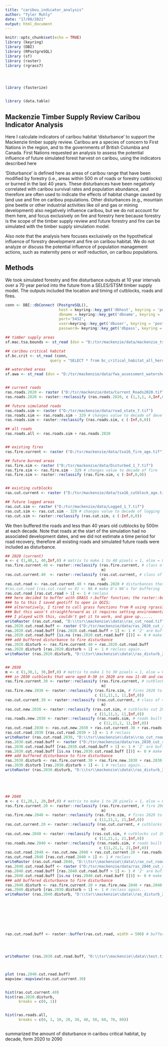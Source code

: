 ```yaml
---
title: "caribou_indicator_analysis"
author: "Tyler Muhly"
date: "17/08/2021"
output: html_document
---
```


```r
knitr::opts_chunk$set(echo = TRUE)
library (keyring)
library (DBI)
library (RPostgreSQL)
library (sf)
library (raster)
library (rgrass7)




library (fasterize)


library (data.table)
```

## Mackenzie Timber Supply Review Caribou Indicator Analysis
Here I calculate indicators of caribou habitat 'disturbance' to support the Mackenzie timber supply review. Caribou are a species of concern to First Nations in the region, and to the governments of British Columbia and Canada. First Nations requested an analysis to assess the potential influence of future simulated forest harvest on caribou, using the indicators described here  

'Disturbance' is defined here as areas of caribou range that have been modified by forestry (i.e., areas within 500 m of roads or forestry cutblocks) or burned in the last 40 years. These disturbances have been negatively correlated with caribou survival rates and population abundance, and therefore are often used to indicate the effects of habitat change caused by land use and fire on caribou populations. Other disturbances (e.g., mountain pine beetle or other industrial activities like oil and gas or mining development) also negatively influence caribou, but we do not account for them here, and focus exclusively on fire and forestry here because forestry is the scope of the timber supply review and future forestry and fire can be simulated with the timber supply simulation model. 

Also note that the analysis here focuses exclusively on the hypothetical influence of forestry development and fire on caribou habitat. We do not analyze or discuss the potential influence of population management actions, such as maternity pens or wolf reduction, on caribou populations.  

## Methods
We took simulated forestry and fire disturbance outputs at 10 year intervals over a 70 year period into the future from a SELES/STSM timber supply model. The outputs included the location and timing of cutblocks, roads and fires. 

```r

conn <- DBI::dbConnect (PostgreSQL(), 
                        host = keyring::key_get('dbhost', keyring = 'postgreSQL'), 
                        dbname = keyring::key_get('dbname', keyring = 'postgreSQL'), 
                        port='5432',
                        user=keyring::key_get('dbuser', keyring = 'postgreSQL') ,
                        password= keyring::key_get('dbpass', keyring = 'postgreSQL'))

## timber supply areas
sf.mac.tsa.bounds <- st_read (dsn = "D:/tsr/mackenzie/data/mackenzie_tsa.shp")

## caribou critical habitat
sf.bc.crit <- st_read (conn, 
                    query = "SELECT * from bc_critical_habitat_all_herds_20200615;") 

## watershed areas
sf.awa <- st_read (dsn = "D:/tsr/mackenzie/data/fwa_assessment_watershed_poly.shp")


## current roads
ras.roads.2020 <- raster ("D:/tsr/mackenzie/data/Current_Roads2020.tif")
ras.roads.2020 <- raster::reclassify (ras.roads.2020, c (1,3,1, 4,Inf,0)) # reclass

## future simulated roads
ras.roads.sim <- raster ("D:/tsr/mackenzie/data/road_state_7.tif")
ras.roads.sim <- ras.roads.sim - 329 # changes value to decade of development
ras.roads.sim <- raster::reclassify (ras.roads.sim, c (-Inf,0,0))

## all roads
ras.roads.all <- ras.roads.sim + ras.roads.2020


## existing fires
ras.fire.current <- raster ("D:/tsr/mackenzie/data/tsa16_fire_age.tif")

## future burned areas
ras.fire.sim <- raster ("D:/tsr/mackenzie/data/Disturbed_1_7.tif")
ras.fire.sim <- ras.fire.sim - 329 # changes value to decade of fire
ras.fire.sim <- raster::reclassify (ras.fire.sim, c (-Inf,0,0)) 


## existing cutblocks
ras.cut.current <- raster ("D:/tsr/mackenzie/data/tsa16_cutblock_age.tif")

## future logged areas
ras.cut.sim <- raster ("D:/tsr/mackenzie/data/Logged_1_7.tif")
ras.cut.sim <- ras.cut.sim - 329 # changes value to decade of logging
ras.cut.sim <- raster::reclassify (ras.cut.sim, c (-Inf,0,0)) 

```

We then buffered the roads and less than 40 years old cutblocks by 500m at each decade. Note that roads at the start of the simulation had no associated development dates, and we did not estimate a time period for road recovery, therefore all existing roads and simulated future roads were included as disturbance.


```r

## 2020 (current)
m <- c (1,40,1, 40,Inf,0) # matrix to make 1 to 40 pixels = 1, else = 0
ras.fire.current.40 <- raster::reclassify (ras.fire.current, # class of 40 year-old burns
                                           m)
ras.cut.current.40  <- raster::reclassify (ras.cut.current, # class of 40 year-old cutblocks
                                           m)
ras.cut.road <- ras.cut.current.40 + ras.roads.2020 # disturbances that need a buffer
#ras.cut.road [ras.cut.road == 0] <- NA # make 0's NA's for buffering
ras.cut.road [ras.cut.road > 1] <- 1 # reclass
### here decided to buffer with GRASS r.buffer function; the raster::buffer() function is very slow....
### to to this I saved geotiff to open in QGIS; 
### alternatively, I tired to call grass functions from R using rgrass7 package (see https://gis.stackexchange.com/questions/150121/use-grass-through-r)
### But this wasn't straightforward as it requires setting environmental variables (see https://gis.stackexchange.com/questions/377481/unable-to-execute-grass-7-8-in-rstudio)
### I played with this, couldn't get it to work, and gave up......
writeRaster (ras.cut.road, "D:\\tsr\\mackenzie\\data\\ras_cut_road.tif", format = "GTiff", overwrite=TRUE)
ras.2020.cut.road.buff <- raster ("D:/tsr/mackenzie/data/ras_2020_cut_road_buff.tif") # the buffered raster
ras.2020.cut.road.buff [ras.2020.cut.road.buff > 1] <- 1 # '2' are buffered areas; reclass to '1'
ras.2020.cut.road.buff [is.na (ras.2020.cut.road.buff [])] <- 0 # make NA's = 0
### add buffered disturbance to fire disturbance
ras.2020.disturb <- ras.fire.current.40 + ras.2020.cut.road.buff
ras.2020.disturb [ras.2020.disturb > 1] <- 1 # reclass again...
writeRaster (ras.2020.disturb, "D:\\tsr\\mackenzie\\data\\ras_disturb_2020.tif", format = "GTiff", overwrite=TRUE)


## 2030
m <- c (1,30,1, 30,Inf,0) # matrix to make 1 to 30 pixels = 1, else = 0; anything current >30 years old ages out at 2030
### in 2030 cutblocks that were aged 0-30 in 2020 are now 11-40 and count as disturbance; anything older than that is aged out
ras.fire.current.30 <- raster::reclassify (ras.fire.current, # cutblocks 1990 to 2020
                                           m)
ras.fire.new.2030 <- raster::reclassify (ras.fire.sim, # fires 2020 to 2030
                                        c (11,11,1, 11,Inf,0))
ras.cut.current.30 <- raster::reclassify (ras.cut.current, # class of 40 year-old cutblocks
                                           m)
ras.cut.new.2030 <- raster::reclassify (ras.cut.sim, # cutblocks cut 2020 to 2030
                                        c (11,11,1, 11,Inf,0))
ras.roads.new.2030 <- raster::reclassify (ras.roads.sim, # roads built 2020 to 2030
                                          c (11,11,1, 11,Inf,0))
ras.cut.road.2030 <- ras.cut.new.2030 + ras.cut.current.30 + ras.roads.new.2030 + ras.roads.2020
ras.cut.road.2030 [ras.cut.road.2030 > 1] <- 1 # reclass
writeRaster (ras.cut.road.2030, "D:\\tsr\\mackenzie\\data\\ras_cut_road_2030.tif", format = "GTiff", overwrite=TRUE) # buffer in QGIS...
ras.2030.cut.road.buff <- raster ("D:/tsr/mackenzie/data/ras_2030_cut_road_buff.tif") # the buffered raster
ras.2030.cut.road.buff [ras.2030.cut.road.buff > 1] <- 1 # '2' are buffered areas; reclass to '1'
ras.2030.cut.road.buff [is.na (ras.2030.cut.road.buff [])] <- 0 # make NA's = 0
### add buffered disturbance to fire disturbance
ras.2030.disturb <- ras.fire.current.30 + ras.fire.new.2030 + ras.2030.cut.road.buff
ras.2030.disturb [ras.2030.disturb > 1] <- 1 # reclass again...
writeRaster (ras.2030.disturb, "D:\\tsr\\mackenzie\\data\\ras_disturb_2030.tif", format = "GTiff", overwrite=TRUE)





## 2040
m <- c (1,20,1, 20,Inf,0) # matrix to make 1 to 20 pixels = 1, else = 0; anything current >20 years old ages out at 2040
ras.fire.current.20 <- raster::reclassify (ras.fire.current, # fire 2000 to 2020
                                           m)
ras.fire.new.2040 <- raster::reclassify (ras.fire.sim, # fires 2020 to 2040
                                        c (11,21,1, 21,Inf,0))
ras.cut.current.20 <- raster::reclassify (ras.cut.current, # cutblocks # cutblocks 2000 to 2020
                                           m)
ras.cut.new.2040 <- raster::reclassify (ras.cut.sim, # cutblocks cut 2030 to 2040
                                        c (11,21,1, 21,Inf,0))
ras.roads.new.2040 <- raster::reclassify (ras.roads.sim, # roads built 2020 to 2040
                                          c (11,21,1, 21,Inf,0))
ras.cut.road.2040 <- ras.cut.new.2040 + ras.cut.current.20 + ras.roads.new.2040 + ras.roads.2020
ras.cut.road.2040 [ras.cut.road.2040 > 1] <- 1 # reclass
writeRaster (ras.cut.road.2040, "D:\\tsr\\mackenzie\\data\\ras_cut_road_2040.tif", format = "GTiff", overwrite=TRUE) # buffer in QGIS...
ras.2040.cut.road.buff <- raster ("D:/tsr/mackenzie/data/ras_2040_cut_road_buff.tif") # the buffered raster
ras.2040.cut.road.buff [ras.2040.cut.road.buff > 1] <- 1 # '2' are buffered areas; reclass to '1'
ras.2040.cut.road.buff [is.na (ras.2040.cut.road.buff [])] <- 0 # make NA's = 0
### add buffered disturbance to fire disturbance
ras.2040.disturb <- ras.fire.current.20 + ras.fire.new.2040 + ras.2040.cut.road.buff
ras.2040.disturb [ras.2030.disturb > 1] <- 1 # reclass again...
writeRaster (ras.2040.disturb, "D:\\tsr\\mackenzie\\data\\ras_disturb_2040.tif", format = "GTiff", overwrite=TRUE)








ras.cut.road.buff <- raster::buffer(ras.cut.road, width = 500) # buffer roads and cutblocks




writeRaster (ras.2030.cut.road.buff, "D:\\tsr\\mackenzie\\data\\test.tif", format="GTiff", overwrite=TRUE)



plot (ras.2040.cut.road.buff)
mapview::mapview(ras.cut.current.30)


hist(ras.cut.current.40)
hist(ras.2020.disturb,
      breaks = c(0, 1))


hist(ras.roads.all,
      breaks = c(0, 1, 10, 20, 30, 40, 50, 60, 70, 80))



```


 summarized the amount of disturbance in caribou critical habitat, by decade, form 2020 to 2090
